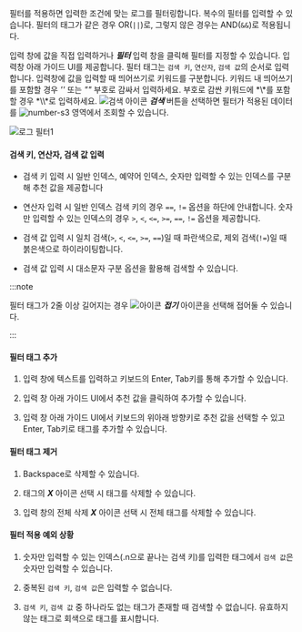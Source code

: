 필터를 적용하면 입력한 조건에 맞는 로그를 필터링합니다. 복수의 필터를 입력할 수 있습니다. 필터의 태그가 같은 경우 OR(`||`)로, 그렇지 않은 경우는 AND(`&&`)로 적용됩니다.

입력 창에 값을 직접 입력하거나 ***필터*** 입력 창을 클릭해 필터를 지정할 수 있습니다. 입력창 아래 가이드 UI를 제공합니다. 필터 태그는 `검색 키`, `연산자`, `검색 값`의 순서로 입력합니다. 입력창에 값을 입력할 때 띄어쓰기로 키워드를 구분합니다. 키워드 내 띄어쓰기를 포함할 경우 *''* 또는 *""* 부호로 감싸서 입력하세요. 부호로 감싼 키워드에 *\\*를 포함할 경우 *\\\\*로 입력하세요. ![검색 아이콘](/img/ic-search-on-press.svg) ***검색*** 버튼을 선택하면 필터가 적용된 데이터를 ![number-s3](/img/number-03.png) 영역에서 조회할 수 있습니다.

![로그 필터1](/img/log-filter-ui1.png)

#### 검색 키, 연산자, 검색 값 입력

* 검색 키 입력 시 일반 인덱스, 예약어 인덱스, 숫자만 입력할 수 있는 인덱스를 구분해 추천 값을 제공합니다 

* 연산자 입력 시 일반 인덱스 검색 키의 경우 `==`, `!=` 옵션을 하단에 안내합니다. 숫자만 입력할 수 있는 인덱스의 경우 `>`, `<`, `<=`, `>=`, `==`, `!=` 옵션을 제공합니다.

* 검색 값 입력 시 일치 검색(`>`, `<`, `<=`, `>=`, `==`)일 때 파란색으로, 제외 검색(`!=`)일 때 붉은색으로 하이라이팅합니다. 

* 검색 값 입력 시 대소문자 구분 옵션을 활용해 검색할 수 있습니다.

:::note 

필터 태그가 2줄 이상 길어지는 경우 ![아이콘](/img/up-arrow.svg) ***접기*** 아이콘을 선택해 접어둘 수 있습니다.

:::

#### 필터 태그 추가 

1. 입력 창에 텍스트를 입력하고 키보드의 Enter, Tab키를 통해 추가할 수 있습니다.

2. 입력 창 아래 가이드 UI에서 추천 값을 클릭하여 추가할 수 있습니다.

3. 입력 창 아래 가이드 UI에서 키보드의 위아래 방향키로 추천 값을 선택할 수 있고 Enter, Tab키로 태그를 추가할 수 있습니다.

#### 필터 태그 제거

1. Backspace로 삭제할 수 있습니다.

2. 태그의 ***X*** 아이콘 선택 시 태그를 삭제할 수 있습니다.

3. 입력 창의 전체 삭제 ***X*** 아이콘 선택 시 전체 태그를 삭제할 수 있습니다.

#### 필터 적용 예외 상황 

1. 숫자만 입력할 수 있는 인덱스(.n으로 끝나는 검색 키)를 입력한 태그에서 `검색 값`은 숫자만 입력할 수 있습니다.

2. 중복된 `검색 키`, `검색 값`은 입력할 수 없습니다.

3. `검색 키`, `검색 값` 중 하나라도 없는 태그가 존재할 때 검색할 수 없습니다. 유효하지 않는 태그로 회색으로 태그를 표시합니다.